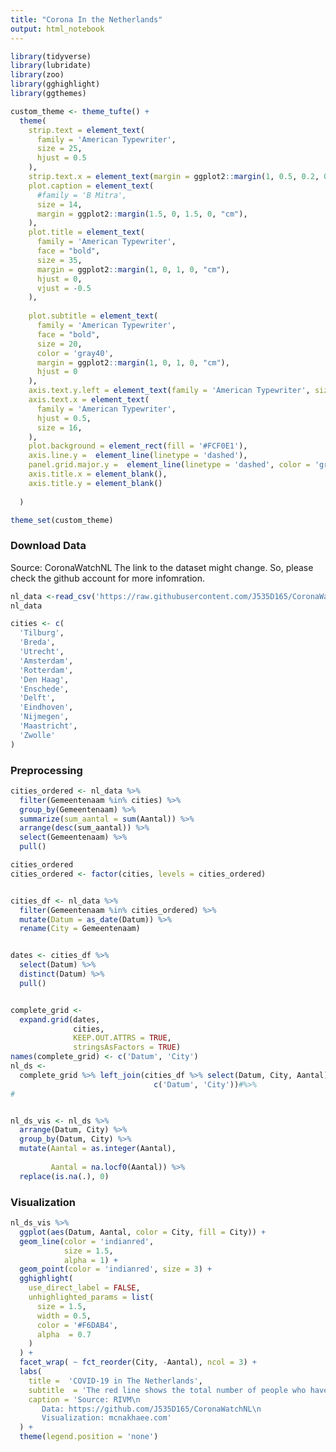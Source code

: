 ```yaml
---
title: "Corona In the Netherlands"
output: html_notebook
---
```




```r
library(tidyverse)
library(lubridate)
library(zoo)
library(gghighlight)
library(ggthemes)
```

```r
custom_theme <- theme_tufte() +
  theme(
    strip.text = element_text(
      family = 'American Typewriter',
      size = 25,
      hjust = 0.5
    ),
    strip.text.x = element_text(margin = ggplot2::margin(1, 0.5, 0.2, 0.5, "cm")),
    plot.caption = element_text(
      #family = 'B Mitra',
      size = 14,
      margin = ggplot2::margin(1.5, 0, 1.5, 0, "cm"),
    ),
    plot.title = element_text(
      family = 'American Typewriter',
      face = "bold",
      size = 35,
      margin = ggplot2::margin(1, 0, 1, 0, "cm"),
      hjust = 0,
      vjust = -0.5
    ),
    
    plot.subtitle = element_text(
      family = 'American Typewriter',
      face = "bold",
      size = 20,
      color = 'gray40',
      margin = ggplot2::margin(1, 0, 1, 0, "cm"),
      hjust = 0
    ),
    axis.text.y.left = element_text(family = 'American Typewriter', size = 16),
    axis.text.x = element_text(
      family = 'American Typewriter',
      hjust = 0.5,
      size = 16,
    ),
    plot.background = element_rect(fill = '#FCF0E1'),
    axis.line.y =  element_line(linetype = 'dashed'),
    panel.grid.major.y =  element_line(linetype = 'dashed', color = 'gray60'),
    axis.title.x = element_blank(),
    axis.title.y = element_blank()
    
  )

theme_set(custom_theme)
```




### Download Data 
Source: CoronaWatchNL
The link to the dataset might change. So, please check the github account for more infomration.

```r
nl_data <-read_csv('https://raw.githubusercontent.com/J535D165/CoronaWatchNL/master/data/rivm_corona_in_nl.csv')
nl_data
```
```r
cities <- c(
  'Tilburg',
  'Breda',
  'Utrecht',
  'Amsterdam',
  'Rotterdam',
  'Den Haag',
  'Enschede',
  'Delft',
  'Eindhoven',
  'Nijmegen',
  'Maastricht',
  'Zwolle'
)
```

### Preprocessing

```r
cities_ordered <- nl_data %>%
  filter(Gemeentenaam %in% cities) %>%
  group_by(Gemeentenaam) %>%
  summarize(sum_aantal = sum(Aantal)) %>%
  arrange(desc(sum_aantal)) %>%
  select(Gemeentenaam) %>%
  pull()

cities_ordered
cities_ordered <- factor(cities, levels = cities_ordered)


cities_df <- nl_data %>%
  filter(Gemeentenaam %in% cities_ordered) %>%
  mutate(Datum = as_date(Datum)) %>%
  rename(City = Gemeentenaam)


dates <- cities_df %>%
  select(Datum) %>%
  distinct(Datum) %>%
  pull()


complete_grid <-
  expand.grid(dates,
              cities,
              KEEP.OUT.ATTRS = TRUE,
              stringsAsFactors = TRUE)
names(complete_grid) <- c('Datum', 'City')
nl_ds <-
  complete_grid %>% left_join(cities_df %>% select(Datum, City, Aantal) , by =
                                c('Datum', 'City'))#%>%
#


nl_ds_vis <- nl_ds %>%
  arrange(Datum, City) %>%
  group_by(Datum, City) %>%
  mutate(Aantal = as.integer(Aantal),
         
         Aantal = na.locf0(Aantal)) %>%
  replace(is.na(.), 0)
```

### Visualization

```r

nl_ds_vis %>%
  ggplot(aes(Datum, Aantal, color = City, fill = City)) +
  geom_line(color = 'indianred',
            size = 1.5,
            alpha = 1) +
  geom_point(color = 'indianred', size = 3) +
  gghighlight(
    use_direct_label = FALSE,
    unhighlighted_params = list(
      size = 1.5,
      width = 0.5,
      color = '#F6DAB4',
      alpha  = 0.7
    )
  ) +
  facet_wrap( ~ fct_reorder(City, -Aantal), ncol = 3) +
  labs(
    title =  'COVID-19 in The Netherlands',
    subtitle  = 'The red line shows the total number of people who have been tested positive for Covid-19 in a specific Dutch city.\nThe orange lines give a comparative view of trends and the number of Covid-19 cases in other Dutch cities.',
    caption = 'Source: RIVM\n
       Data: https://github.com/J535D165/CoronaWatchNL\n
       Visualization: mcnakhaee.com'
  ) +
  theme(legend.position = 'none') 
  
```

